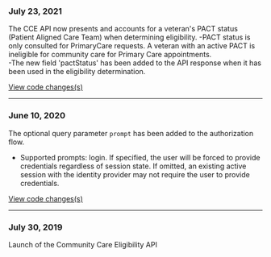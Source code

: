 ### July 23, 2021
The CCE API now presents and accounts for a veteran's PACT status (Patient Aligned Care Team) when determining eligibility.
-PACT status is only consulted for PrimaryCare requests. A veteran with an active PACT is ineligible for community care for Primary Care appointments.  
-The new field 'pactStatus' has been added to the API response when it has been used in the eligibility determination.

[View code changes(s)](https://github.com/department-of-veterans-affairs/health-apis-community-care-eligibility/pull/131)

---

### June 10, 2020
The optional query parameter `prompt` has been added to the authorization flow.
- Supported prompts: login. If specified, the user will be forced to provide credentials regardless of session state. If omitted, an existing active session with the identity provider may not require the user to provide credentials.

[View code changes(s)](https://github.com/department-of-veterans-affairs/vets-saml-proxy/pull/111)

---

### July 30, 2019

Launch of the Community Care Eligibility API
